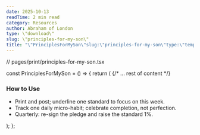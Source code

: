 ```yaml
---
date: 2025-10-13
readTime: 2 min read
category: Resources
author: Abraham of London
type: \"download\"
slug: \"principles-for-my-son\"
title: "\"PrinciplesForMySon\"slug:\"principles-for-my-son\"type:\"template\"slug:\"principles-for-my-son\"type:\"Download\"title:\"PrinciplesForMySon\"date:2025-10-13author:\"AbrahamofLondon\"readTime:2minreadcategory:\"Resources\""
---
```


// pages/print/principles-for-my-son.tsx

const PrinciplesForMySon = () => {
  return (
    <BrandFrame title="Principles for My Son" subtitle="Twelve standards. One fatherson pledge. Reviewed weekly, renewed quarterly." >
      {/* ... rest of content */}
      <h3 className="mt-10">How to Use</h3>
      <ul className="list-disc pl-5 space-y-2">
        <li>Print and post; underline one standard to focus on this week.</li>
        <li>Track one daily micro-habit; celebrate completion, not perfection.</li>
        <li>Quarterly: re-sign the pledge and raise the standard 1%.</li>
      </ul>
    </BrandFrame>
  );
};
